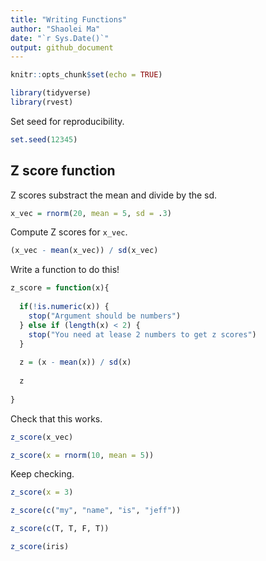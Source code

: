 ```yaml
---
title: "Writing Functions"
author: "Shaolei Ma"
date: "`r Sys.Date()`"
output: github_document
---
```


```r
knitr::opts_chunk$set(echo = TRUE)

library(tidyverse)
library(rvest)
```

Set seed for reproducibility.

```r
set.seed(12345)
```

## Z score function

Z scores substract the mean and divide by the sd.

```r
x_vec = rnorm(20, mean = 5, sd = .3)
```

Compute Z scores for `x_vec`.

```r
(x_vec - mean(x_vec)) / sd(x_vec)
```

Write a function to do this!

```r
z_score = function(x){
  
  if(!is.numeric(x)) {
    stop("Argument should be numbers")
  } else if (length(x) < 2) {
    stop("You need at lease 2 numbers to get z scores")
  }
  
  z = (x - mean(x)) / sd(x)
  
  z
  
}
```

Check that this works.

```r
z_score(x_vec)

z_score(x = rnorm(10, mean = 5))
```

Keep checking.

```r
z_score(x = 3)

z_score(c("my", "name", "is", "jeff"))

z_score(c(T, T, F, T))

z_score(iris)
```

